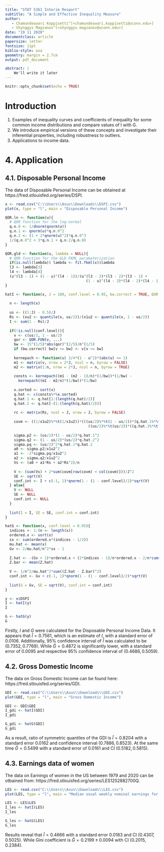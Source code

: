 ```yaml
---
title: "STAT 5361 Interim Resport"
subtitle: "A Simple and Effective Inequality Measure"
author: 
   - Chamundeswari Koppisetti^[<chamundeswari.koppisetti@uconn.edu>] 
   - Shynggys Magzanov^[<shynggys.magzanov@uconn.edu>]
date: "19 11 2020"
documentclass: article
papersize: letter
fontsize: 11pt
biblio-style: asa
geometry: margin = 2.7cm
output: pdf_document

abstract: |
    We'll write it later
---
```


```r
knitr::opts_chunk$set(echo = TRUE)
```

# Introduction

1) Examples of inequality curves and coefficients of inequality
for some common income distributions and compare values of I with G.
2) We introduce empirical versions of these concepts and investigate their inferential
properties, including robustness to outliers.
3) Applications to income data.

# 4. Application
## 4.1. Disposable Personal Income 

The data of Disposable Personal Income can be obtained at https://fred.stlouisfed.org/series/DSPI. 
```r
x <- read.csv("C:\\Users\\Asus\\Downloads\\DSPI.csv")
plot(x, type = "l", main = "Disposable Personal Income")
```

```r
QOR.ln <- function(u){
  # QOR function for the log-normal
  q.n.0 <- 1/dnorm(qnorm(u))
  q.n.1 <- qnorm(u)*q.n.0^2
  q.n.2 <- (1 + 2*qnorm(u)^2)*q.n.0^3
  1/(q.n.0^2 + 3*q.n.1 + q.n.2/q.n.0)
}

QOR.gld <- function(u, lambda = NULL){
  # QOR function for the GLD FKML paramaterization
  if(is.null(lambda)) lambda <- fit.fkml(x)$lambda
  l3 <- lambda[3]
  l4 <- lambda[4]
  (u^(l3 - 1) + (1 - u)^(l4 - 1))/(u^(l3 - 3)*(l3 - 2)*(l3 - 1) + 
                                     (1 - u)^(l4 - 3)*(l4 - 2)*(l4 - 1))
}

hatI <- function(x, J = 100, conf.level = 0.95, bw.correct = TRUE, QOR.FUN = QOR.ln, ...){
  
  n <- length(x)
  
  us <- ((1:J) - 0.5)/J
  Rs <- (xu2 <- quantile(x, us/2))/(x1u2 <- quantile(x, 1 - us/2))
  I <- sum(1 - Rs)/J
  
  if(!is.null(conf.level)){
    v <- c(us/2, 1 - us/2)
    qor <- QOR.FUN(v, ...)
    bw <- 15^(1/5)*abs(qor)^(2/5)/n^(1/5)
    if (bw.correct) bw[v <= bw] <- v[v <= bw]
    
    kernepach <- function(u) 3/4*(1 - u^2)*(abs(u) <= 1)
    m1 <- matrix(v, nrow = 2*J, ncol = n, byrow = FALSE)
    m2 <- matrix(1:n, nrow = 2*J, ncol = n, byrow = TRUE)
    
    consts <- kernepach((m1 - (m2 - 1)/n)*(1/bw))*(1/bw) - 
      kernepach((m1 - m2/n)*(1/bw))*(1/bw)
    
    x.sorted <- sort(x)
    q.hat <- c(consts%*%x.sorted)
    q.hat.1 <- q.hat[1:(length(q.hat)/2)]
    q.hat.2 <- q.hat[-(1:(length(q.hat)/2))]
    
    rc <- matrix(Rs, ncol = J, nrow = J, byrow = FALSE)
    
    covm <- ((1/x1u2)%*%t(1/x1u2))*(((us/2)%*%t(1 - us/2))*(q.hat.1%*%t(q.hat.1) + Rs%*%t(Rs)*(q.hat.2%*%t(q.hat.2))) -
                                      ((us/2)%*%t(us/2))*((q.hat.1%*%t(q.hat.2))*t(rc) + (q.hat.2%*%t(q.hat.1))*rc))/n
    
    sigma.p2 <- (us/2)*(1 - us/2)*q.hat.1^2
    sigma.q2 <- (1 - us/2)*(us/2)*q.hat.2^2
    sigma.pq <- (us/2)^2*q.hat.1*q.hat.2
    a0 <- sigma.p2/x1u2^2
    a1 <- -2*sigma.pq/x1u2^2
    a2 <- sigma.q2/x1u2^2
    Vs <- (a0 + a1*Rs + a2*Rs^2)/n
    
    V <- (sum(Vs) + 2*sum(covm[row(covm) < col(covm)]))/J^2
    SE <- sqrt(V)
    conf.int <- I + c(-1, 1)*qnorm(1 - (1 - conf.level)/2)*sqrt(V)
  } else{
    V <- NULL
    SE <- NULL
    conf.int <- NULL
  } 
  
  list(I = I, SE = SE, conf.int = conf.int)
}

hatG <- function(x, conf.level = 0.95){
  indices <- 1:(n <- length(x))
  ordered.x <- sort(x)
  sx <- sum(ordered.x*(indices - 1/2))
  mu.hat <- mean(x)
  Gv <- 2/mu.hat/n^2*sx - 1
  
  Z.hat <- -(Gv + 1)*ordered.x + (2*indices - 1)/n*ordered.x - 2/n*cumsum(ordered.x)
  Z.bar <- mean(Z.hat)
  
  V <- 1/n^2/mu.hat^2*sum((Z.hat - Z.bar)^2)
  conf.int <- Gv + c(-1, 1)*qnorm(1 - (1 - conf.level)/2)*sqrt(V)
  
  list(G = Gv, SE = sqrt(V), conf.int = conf.int)
}
```
```r
y <- x$DSPI
I <- hatI(y)
I

G <- hatG(y)
G

```

Firstly, $I$ and $G$ were calculated for the Disposable Personal Income Data. It appears that $\hat I=0.7561$, which is an estimate of $I$, with a standard error of $0.0106$. Additionally, 95% confidence interval of $\hat I$ was calculated to be $(0.7352, 0.7769)$. While $\hat G = 0.4872$ is significantly lower, with a standard error of $0.0095$ and respective 95% confidence interval of $(0.4686, 0.5059)$.

## 4.2. Gross Domestic Income 

The data on Gross Domestic Income can be found here: https://fred.stlouisfed.org/series/GDI. 

```r
GDI <- read.csv("C:\\Users\\Asus\\Downloads\\GDI.csv")
plot(GDI, type = "l", main = "Gross Domestic Income")
```
```r
GDI <- GDI$GDI
I_gdi <- hatI(GDI)
I_gdi

G_gdi <- hatG(GDI)
G_gdi
```

As a result, ratio of symmetric quantiles of the GDI is $\hat I=0.8204$ with a standard error $0.0162$ and confidence interval $(0.7886,0.8523)$. At the same time $\hat G=0.5499$ with a standard error of $0.0161$ and CI $(0.5182,0.5815)$. 

## 4.3. Earnings data of women

The data on Earnings of women in the US between 1979 and 2020 can be otbained from: https://fred.stlouisfed.org/series/LES1252882700Q. 
```r
LES <- read.csv("C:\\Users\\Asus\\Downloads\\LES.csv")
plot(LES, type = "l", main = "Median usual weekly nominal earnings for women")
```
```r
LES <- LES$LES
I_les <- hatI(LES)
I_les

G_les <- hatG(LES)
G_les
```

Results reveal that $\hat I=0.4666$ with a standard error $0.0183$ and CI $(0.4307,0.5025)$. While Gini coefficient is $\hat G=0.2199 \pm0.0094$ with CI $(0.2015,0.2384)$. 